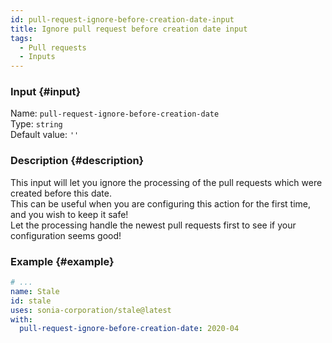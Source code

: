 ```yaml
---
id: pull-request-ignore-before-creation-date-input
title: Ignore pull request before creation date input
tags:
  - Pull requests
  - Inputs
---
```


### Input {#input}

Name: `pull-request-ignore-before-creation-date`  
Type: `string`  
Default value: `''`

### Description {#description}

This input will let you ignore the processing of the pull requests which were created before this date.  
This can be useful when you are configuring this action for the first time, and you wish to keep it safe!  
Let the processing handle the newest pull requests first to see if your configuration seems good!

### Example {#example}

```yml {6}
# ...
name: Stale
id: stale
uses: sonia-corporation/stale@latest
with:
  pull-request-ignore-before-creation-date: 2020-04
```
